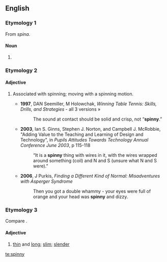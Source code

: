 ==English==

===Etymology 1===
From {{etyl|la}} ''spina''.

====Noun====
{{en-noun|spinnies}}

# {{alternative spelling of|spinney}}

===Etymology 2===
{{suffix|spin|y}}

====Adjective====
{{en-adj|spinni|er|est}}

# {{informal}} Associated with spinning; moving with a spinning motion.
#* '''1997''', DAN Seemiller, M Holowchak, ''Winning Table Tennis: Skills, Drills, and Strategies'' - all 3 versions »
#*: The sound at contact should be solid and crisp, not “'''spinny'''.”
#* '''2003''', Ian S. Ginns, Stephen J. Norton, and Campbell J. McRobbie, "Adding Value to the Teaching and Learning of Design and Technology", in ''Pupils Attitudes Towards Technology Annual Conference June 2003'', p 115-118
#*: “It is a '''spinny''' thing with wires in it, with the wires wrapped around something (coil) and N and S (unsure what N and S were)."
#* '''2006''', J Purkis, ''Finding a Different Kind of Normal: Misadventures with Asperger Syndrome''
#*: Then you got a double whammy - your eyes were full of orange and your head was '''spinny''' and dizzy.

===Etymology 3===
Compare {{term|spiny|lang=en}}.

====Adjective====
{{en-adj}}

# {{UK|dialect|obsolete}} [[thin]] and [[long]]; [[slim]]; [[slender]]

{{Webster 1913}}

[[te:spinny]]